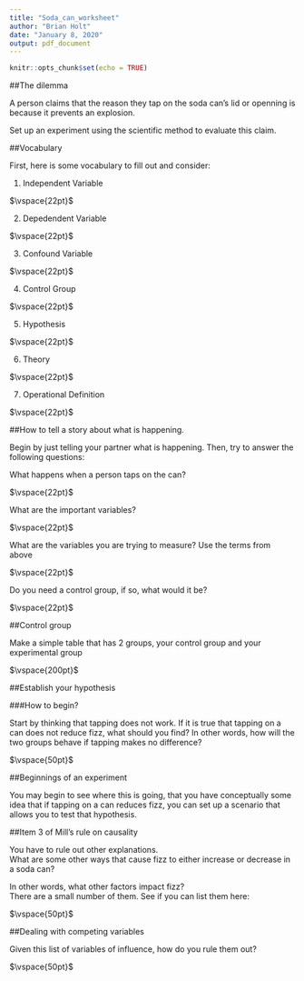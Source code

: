 ```yaml
---
title: "Soda_can_worksheet"
author: "Brian Holt"
date: "January 8, 2020"
output: pdf_document
---
```


```r
knitr::opts_chunk$set(echo = TRUE)
```

##The dilemma

A person claims that the reason they tap on the soda can's lid or openning is because it prevents an explosion.

Set up an experiment using the scientific method to evaluate this claim.  


##Vocabulary

First, here is some vocabulary to fill out and consider:

1. Independent Variable

$\vspace{22pt}$

2. Depedendent Variable

$\vspace{22pt}$

3. Confound Variable

$\vspace{22pt}$

4. Control Group

$\vspace{22pt}$

5. Hypothesis

$\vspace{22pt}$

6. Theory

$\vspace{22pt}$

7. Operational Definition

$\vspace{22pt}$

##How to tell a story about what is happening.

Begin by just telling your partner what is happening.  Then, try to answer the following questions:

What happens when a person taps on the can?  

$\vspace{22pt}$

What are the important variables?

$\vspace{22pt}$

What are the variables you are trying to measure?
Use the terms from above

$\vspace{22pt}$

Do you need a control group, if so, what would it be?

$\vspace{22pt}$

\newpage

##Control group

Make a simple table that has 2 groups, your control group and your experimental group

$\vspace{200pt}$

##Establish your hypothesis

###How to begin?

Start by thinking that tapping does not work.
If it is true that tapping on a can does not reduce fizz,
what should you find?
In other words, how will the two groups behave if tapping makes no difference? 

$\vspace{50pt}$

\newpage

##Beginnings of an experiment

You may begin to see where this is going, that you have conceptually some idea that if tapping on a can reduces fizz, you can set up a scenario that allows you to test that hypothesis.  

##Item 3 of Mill's rule on causality

You have to rule out other explanations.  
What are some other ways that cause fizz to either increase or decrease in a soda can?  

In other words, what other factors impact fizz?  
There are a small number of them. 
See if you can list them here:

$\vspace{50pt}$

##Dealing with competing variables

Given this list of variables of influence, how do you rule them out?

$\vspace{50pt}$


